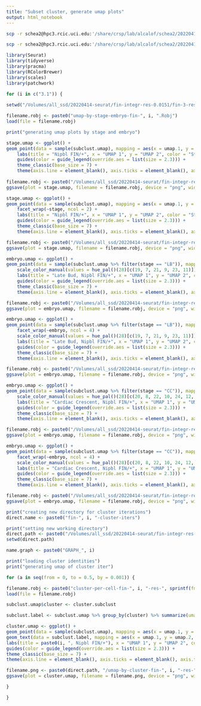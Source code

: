 ```yaml
---
title: "Subset cluster, generate umap plots"
output: html_notebook
---
```


```bash
scp -r schea2@hpc3.rcic.uci.edu:'/share/crsp/lab/alcalof/schea2/20220414-seurat/fin-integr-res-0.0151/fin-3-res-0.015/umap*' /Volumes/all_ssd/20220414-seurat/fin-integr-res-0.0151/fin-3-res-0.015

scp -r schea2@hpc3.rcic.uci.edu:'/share/crsp/lab/alcalof/schea2/20220414-seurat/fin-integr-res-0.0151/fin-3-res-0.015/fin-3.*-cluster-iters' /Volumes/all_ssd/20220414-seurat/fin-integr-res-0.0151/fin-3-res-0.015
```

```r
library(Seurat)
library(tidyverse)
library(pracma)
library(RColorBrewer)
library(scales)
library(patchwork)

for (i in c("3.1")) {
  
setwd("/Volumes/all_ssd/20220414-seurat/fin-integr-res-0.0151/fin-3-res-0.015")

filename.robj <- paste0("umap-by-stage-embryo-fin-", i, ".Robj")
load(file = filename.robj)

print("generating umap plots by stage and embryo")

stage.umap <- ggplot() +
geom_point(data = sample(subclust.umap), mapping = aes(x = umap.1, y = umap.2, color = stage), shape = 20, stroke = 0, size = 0.5) +
    labs(title = "Nipbl FIN/+", x = "UMAP 1", y = "UMAP 2", color = "Stage") +
    guides(color = guide_legend(override.aes = list(size = 2.3))) +
    theme_classic(base_size = 7) +
    theme(axis.line = element_blank(), axis.ticks = element_blank(), axis.text = element_blank(), plot.title = element_text(hjust = 0.5), legend.key.size = unit(7, "pt"))
    
filename.robj <- paste0("/Volumes/all_ssd/20220414-seurat/fin-integr-res-0.0151/fin-3-res-0.015/umap-by-stage-fin-", i, ".png")
ggsave(plot = stage.umap, filename = filename.robj, device = "png", width = 3.5, height = 2.25)

stage.umap <- ggplot() +
geom_point(data = sample(subclust.umap), mapping = aes(x = umap.1, y = umap.2, color = stage), shape = 20, stroke = 0, size = 0.5) +
    facet_wrap(~stage, ncol = 2) +
    labs(title = "Nipbl FIN/+", x = "UMAP 1", y = "UMAP 2", color = "Stage") +
    guides(color = guide_legend(override.aes = list(size = 2.3))) +
    theme_classic(base_size = 7) +
    theme(axis.line = element_blank(), axis.ticks = element_blank(), axis.text = element_blank(), plot.title = element_text(hjust = 0.5), legend.key.size = unit(7, "pt"), strip.background = element_blank())

filename.robj <- paste0("/Volumes/all_ssd/20220414-seurat/fin-integr-res-0.0151/fin-3-res-0.015/umap-facet-stage-fin-", i, ".png")
ggsave(plot = stage.umap, filename = filename.robj, device = "png", width = 6.5, height = 2.25)

embryo.umap <- ggplot() +
geom_point(data = sample(subclust.umap %>% filter(stage == "LB")), mapping = aes(x = umap.1, y = umap.2, color = embryo), shape = 20, stroke = 0, size = 0.5) +
    scale_color_manual(values = hue_pal()(28)[c(19, 7, 21, 9, 23, 11)]) +
    labs(title = "Late Bud, Nipbl FIN/+", x = "UMAP 1", y = "UMAP 2", color = "Embryo") +
    guides(color = guide_legend(override.aes = list(size = 2.3))) +
    theme_classic(base_size = 7) +
    theme(axis.line = element_blank(), axis.ticks = element_blank(), axis.text = element_blank(), plot.title = element_text(hjust = 0.5), legend.key.size = unit(7, "pt"))

filename.robj <- paste0("/Volumes/all_ssd/20220414-seurat/fin-integr-res-0.0151/fin-3-res-0.015/umap-by-embryo-late-bud-fin-", i, ".png")
ggsave(plot = embryo.umap, filename = filename.robj, device = "png", width = 3.5, height = 2.25)

embryo.umap <- ggplot() +
geom_point(data = sample(subclust.umap %>% filter(stage == "LB")), mapping = aes(x = umap.1, y = umap.2, color = embryo), shape = 20, stroke = 0, size = 0.5) +
    facet_wrap(~embryo, ncol = 4) +
    scale_color_manual(values = hue_pal()(28)[c(19, 7, 21, 9, 23, 11)]) +
    labs(title = "Late Bud, Nipbl FIN/+", x = "UMAP 1", y = "UMAP 2", color = "Embryo") +
    guides(color = guide_legend(override.aes = list(size = 2.3))) +
    theme_classic(base_size = 7) +
    theme(axis.line = element_blank(), axis.ticks = element_blank(), axis.text = element_blank(), plot.title = element_text(hjust = 0.5), legend.key.size = unit(7, "pt"), strip.background = element_blank())

filename.robj <- paste0("/Volumes/all_ssd/20220414-seurat/fin-integr-res-0.0151/fin-3-res-0.015/umap-facet-embryo-late-bud-fin-", i, ".png")
ggsave(plot = embryo.umap, filename = filename.robj, device = "png", width = 6.5, height = 3.6)

embryo.umap <- ggplot() +
geom_point(data = sample(subclust.umap %>% filter(stage == "CC")), mapping = aes(x = umap.1, y = umap.2, color = embryo), shape = 20, stroke = 0, size = 0.5) +
    scale_color_manual(values = hue_pal()(28)[c(20, 8, 22, 10, 24, 12, 26, 14)]) +
    labs(title = "Cardiac Crescent, Nipbl FIN/+", x = "UMAP 1", y = "UMAP 2", color = "Embryo") +
    guides(color = guide_legend(override.aes = list(size = 2.3))) +
    theme_classic(base_size = 7) +
    theme(axis.line = element_blank(), axis.ticks = element_blank(), axis.text = element_blank(), plot.title = element_text(hjust = 0.5), legend.key.size = unit(7, "pt"))

filename.robj <- paste0("/Volumes/all_ssd/20220414-seurat/fin-integr-res-0.0151/fin-3-res-0.015/umap-by-embryo-cardiac-crescent-fin-", i, ".png")
ggsave(plot = embryo.umap, filename = filename.robj, device = "png", width = 3.5, height = 2.25)

embryo.umap <- ggplot() +
geom_point(data = sample(subclust.umap %>% filter(stage == "CC")), mapping = aes(x = umap.1, y = umap.2, color = embryo), shape = 20, stroke = 0, size = 0.5) +
    facet_wrap(~embryo, ncol = 4) +
    scale_color_manual(values = hue_pal()(28)[c(20, 8, 22, 10, 24, 12, 26, 14)]) +
    labs(title = "Cardiac Crescent, Nipbl FIN/+", x = "UMAP 1", y = "UMAP 2", color = "Embryo") +
    guides(color = guide_legend(override.aes = list(size = 2.3))) +
    theme_classic(base_size = 7) +
    theme(axis.line = element_blank(), axis.ticks = element_blank(), axis.text = element_blank(), plot.title = element_text(hjust = 0.5), legend.key.size = unit(7, "pt"), strip.background = element_blank())

filename.robj <- paste0("/Volumes/all_ssd/20220414-seurat/fin-integr-res-0.0151/fin-3-res-0.015/umap-facet-embryo-cardiac-crescent-fin-", i, ".png")
ggsave(plot = embryo.umap, filename = filename.robj, device = "png", width = 6.5, height = 3.6)

print("creating new directory for cluster iterations")
direct.name <- paste0("fin-", i, "-cluster-iters")

print("setting new working directory")
direct.path <- paste0("/Volumes/all_ssd/20220414-seurat/fin-integr-res-0.0151/fin-3-res-0.015/", direct.name)
setwd(direct.path)

name.graph <- paste0("GRAPH_", i)

print("loading cluster identities")
print("generating umap of cluster iter")

for (a in seq(from = 0, to = 0.5, by = 0.001)) {

filename.robj <- paste0("cluster-per-cell-fin-", i, "-res-", sprintf(fmt = "%.3f", a), ".Robj")
load(file = filename.robj)

subclust.umap$cluster <- cluster.subclust

subclust.label <- subclust.umap %>% group_by(cluster) %>% summarize(umap.1 = median(umap.1), umap.2 = median(umap.2))

cluster.umap <- ggplot() +
geom_point(data = sample(subclust.umap), mapping = aes(x = umap.1, y = umap.2, color = cluster), shape = 20, stroke = 0, size = 0.5) +
geom_text(data = subclust.label, mapping = aes(x = umap.1, y = umap.2, label = cluster), size = 2.3) +
labs(title = paste0(i, ", Nipbl FIN/+"), x = "UMAP 1", y = "UMAP 2", color = "Cluster") +
guides(color = guide_legend(override.aes = list(size = 2.3))) +
theme_classic(base_size = 7) +
theme(axis.line = element_blank(), axis.ticks = element_blank(), axis.text = element_blank(), plot.title = element_text(hjust = 0.5), legend.key.size = unit(7, "pt"))

filename.png <- paste0(direct.path, "/umap-by-cluster-fin-", i, "-res-", sprintf(fmt = "%.3f", a), ".png")
ggsave(plot = cluster.umap, filename = filename.png, device = "png", width = 3.25, height = 2.25, units = "in")

}

}

```

